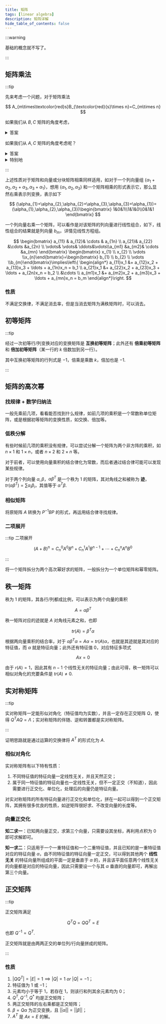 ```yaml
---
title: 矩阵
tags: [linear algebra]
description: 矩阵详解
hide_table_of_contents: false
---
```


:::warning

基础的概念就不写了。

:::

## 矩阵乘法

:::tip

先来考虑一个问题，对于矩阵乘法

$$
A_{m\times\textcolor{red}s}B_{\textcolor{red}{s}\times n}=C_{m\times n}
$$

如果我们从 $B,C$ 矩阵的角度考虑，

<details>
  <summary>答案</summary>
C 的行向量可以由 B 的行向量线性表示；即新矩阵的每一行都是原矩阵的所有行线性组合得到的，组合系数就是 A 矩阵的每一行。

这也揭示了矩阵乘法的一个性质——左乘表示行变换。

</details>

如果我们从 $A,C$ 矩阵的角度考虑呢？

<details>
  <summary>答案</summary>
C 的列向量可以由 A 的列向量线性表示；即新矩阵的每一列都是原矩阵的所有列线性组合得到的，组合系数就是 B 矩阵的每一列。

这也揭示了矩阵乘法的另一个性质——右乘表示列变换。

</details>

<details>
  <summary>特别地</summary>
特别地，当 A 矩阵满秩时，可以认为 C 的所有行向量，与 B 的所有行向量等价；当 B 矩阵满秩时，可以认为 C 的所有列向量，与 A 的所有行向量等价。
</details>

:::

上述性质对于矩阵和向量或分块矩阵相乘同样适用，如对于一个列向量组 $\{\alpha_{1}+\alpha_{2},\alpha_{2}+\alpha_{3},\alpha_{3}+\alpha_{1}\}$，想用 $\{\alpha_{1},\alpha_{2},\alpha_{3}\}$ 和一个矩阵相乘的形式表示它，那么显然右乘表示列变换，表示如下

$$
(\alpha_{1}+\alpha_{2},\alpha_{2}+\alpha_{3},\alpha_{3}+\alpha_{1})=(\alpha_{1},\alpha_{2},\alpha_{3})\begin{bmatrix}
1&0&1\\1&1&0\\0&1&1
\end{bmatrix}
$$

一个列向量右乘一个矩阵，可以看作是对该矩阵的列向量进行线性组合，如下，线性组合的结果就是列向量 ${b_{m}}$，详情见线性方程组。

$$
\begin{bmatrix} a_{11} & a_{12}& \cdots & a_{1n} \\ a_{21}& a_{22} &\cdots &a_{2n} \\ \vdots& \vdots& \ddots&\vdots\\a_{m1} &a_{m2}& \cdots &a_{mn} \end{bmatrix} \begin{bmatrix} x_{1} \\ x_{2} \\ \vdots \\x_{n}\end{bmatrix}=\begin{bmatrix} b_{1} \\ b_{2} \\ \vdots \\b_{m}\end{bmatrix}\implies\left\{ 
\begin{align*} 
a_{11}x_1 &+ a_{12}x_2 + a_{13}x_3 + \ldots + a_{1n}x_n = b_1 \\ a_{21}x_1 &+ a_{22}x_2 + a_{23}x_3 + \ldots + a_{2n}x_n = b_2 \\ 
&\cdots \\ 
a_{m1}x_1 &+ a_{m2}x_2 + a_{m3}x_3 + \ldots + a_{mn}x_n = b_m 
\end{align*}\right.
$$

### 性质

不满足交换律，不满足消去率，但是当消去矩阵为满秩矩阵时，可以消去。

## 初等矩阵

:::tip

经过一次初等行/列变换对应的变换矩阵是 **互换初等矩阵**；此外还有 **倍乘初等矩阵** 和 **倍加初等矩阵**（某一行的 $k$ 倍数加到另一行）。

其中互换初等矩阵的行列式是 $-1$，倍乘是乘数 $k$，倍加也是 $-1$.

:::

## 矩阵的高次幂

### 找规律 + 数学归纳法

一般先乘前几项，看看能否找到什么规律，如前几项的乘积是一个常数称单位矩阵，或是根据初等矩阵的变换性质，如交换、倍加等。

### 低秩分解

有些时候前几项的乘积没有规律，可以尝试分解一个矩阵为两个非方阵的乘积，如 $n\times 1$ 和 $1\times n$，或者 $n\times 2$ 和 $2\times n$ 等。

对于前者，可以使用向量乘积的结合律化为常数，而后者通过结合律可能可以发现某些规律。

对于两个列向量 $\alpha,\beta$，$\alpha\beta^T$ 是一个秩为 $1$ 的矩阵，其对角线之和被称为 **迹**，$tr(\alpha\beta^T)=\sum\alpha_{i}\beta_{i}$，其值等于 $\alpha^T\beta$.

### 相似矩阵

将原矩阵 $A$ 转换为 $P^{-1}BP$ 的形式，再运用结合律寻找规律。

### 二项展开

:::tip 二项展开

$$
(A+B)^n=C_{n}^0A^0B^n+C_{n}^1A^1B^{n-1}+\cdots+C_{n}^nA^nB^0
$$

:::

将一个矩阵拆分为两个高次幂好求的矩阵，一般拆分为一个单位矩阵和幂零矩阵。

##  秩一矩阵

秩为 $1$ 的矩阵，其各行/列都成比例，可以表示为两个向量的乘积

$$
A=\alpha\beta^T
$$

秩一矩阵对应的迹就是 $A$ 对角线元素之和，也即

$$
tr(A)=\beta^T\alpha
$$

根据两向量乘积的结合率，对于 $\alpha\beta^T\alpha=A\alpha=tr(A)\alpha$，也就是其迹就是其对应的特征值，而 $\alpha$ 就是特征向量；此外还有特征值 $0$，对应特征多项式

$$
Ax=0
$$

由于 $r(A)=1$，因此其有 $n-1$ 个线性无关的特征向量；由此可得，秩一矩阵可以相似对角化的充要条件是 $tr(A)\neq 0$.

## 实对称矩阵

:::tip

实对称矩阵一定能形似对角化（特征值均为实数），并且一定存在正交矩阵 $Q$，使得 $Q^TAQ=\Lambda$；实对称矩阵的伴随、逆和转置都是实对称矩阵。

:::

证明思路就是通过运算的交换律将 $A^T$ 的形式化为 $A$.

###  相似对角化

实对称矩阵有以下特有性质：

1. 不同特征值的特征向量一定线性无关，并且天然正交；
2. 属于同一特征值的特征向量也一定线性无关，但不一定正交（不知道），因此需要进行正交化、单位化，处理后的向量仍是特征向量。

对实对称矩阵的所有特征向量进行正交化和单位化，拼在一起可以得到一个正交矩阵，其拥有很多优良的性质，如逆矩阵很好求、不改变向量的长度等。

### 向量正交化

**知二求一**：已知两向量正交，求第三个向量，只需要设其坐标，再利用点积为 $0$ 即可求解即可。

**知一求二**：只适用于一个一重特征值和一个二重特征值，并且已知的是一重特征值对应的特征向量 $\alpha$，由不同特征值的特征向量一定正交，可以得到其他两个 **线性无关** 的特征向量所组成的平面一定是垂直于 $\alpha$ 的，并且该平面任意两个线性无关的向量都是对应的特征向量，因此只需要设一个与其 $\alpha$ 垂直的向量即可，再解出第三个向量。

## 正交矩阵

:::tip

正交矩阵满足

$$
Q^TQ=QQ^T=E
$$

也即 $Q ^{-1}=Q^T$.

正交矩阵就是由两两正交的单位列/行向量拼成的矩阵。

:::

### 性质

1. $|QQ^T|=|E|=1\implies |Q|=1\ or\ |Q|=-1$；
2. 特征值为 $1$ 或 $-1$；
3. 元素均小于等于 $1$，若存在 $1$，则该行和列其余元素均为 $0$；
4. $Q^T,Q ^{-1},Q^*$ 均是正交矩阵；
5. 两正交矩阵的左右乘都是正交矩阵；
6. $\beta=Q\alpha$ 为正交变换，且 $||\alpha||=||\beta||$；
7. $A^T$ 是 $Ax=E$ 的解。
